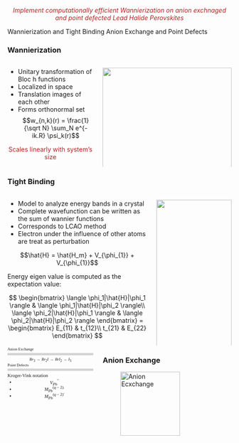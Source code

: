 <div style="color:FireBrick; text-align:center">

*Implement computationally efficient Wannierization on anion exchnaged and point defected Lead Halide Perovskites*
</div>

:::{.navbar}

[Wannierization and Tight Binding]{.nav-option data-option="option31" onclick="showContent(this)"}
[Anion Exchange and Point Defects]{.nav-option data-option="option32" onclick="showContent(this)"}

:::

:::{#option31Content .content .scrollable}


:::{.panel-tabset}


### Wannierization

:::{.columns}

:::{.column width=40%}

- Unitary transformation of Bloc
h functions
- Localized in space
- Translation images of each other
- Forms orthonormal set
$$w_{n,k}(r) = \frac{1}{\sqrt N} \sum_N e^{-ik.R} \psi_k(r)$$

<div style="color:FireBrick; text-align:center">

Scales linearly with system's size

</div>

:::


:::{.column width=60%}

![](_figs/WFs.png){width=100%}

:::

:::


### Tight Binding
:::{.columns}

:::{.column width=65%}
- Model to analyze energy bands in a crystal
- Complete wavefunction can be written as the sum of wannier functions
- Corresponds to LCAO method
- Electron under the influence of other atoms are treat as perturbation

$$\hat{H} = \hat{H_m} + V_{\phi_{1}} + V_{\phi_{1}}$$

Energy eigen value is computed as the expectation value:


$$
\begin{bmatrix}
\langle \phi_1|\hat{H}|\phi_1 \rangle   &    \langle \phi_1|\hat{H}|\phi_2 \rangle\\
\langle \phi_2|\hat{H}|\phi_1 \rangle   &    \langle \phi_2|\hat{H}|\phi_2 \rangle
\end{bmatrix} 
=
\begin{bmatrix}
E_{11}   &   t_{12}\\
t_{21}   &    E_{22}
\end{bmatrix}
$$
:::

:::{.column width=35%}
![](_figs/TB.png){width=100%}



:::

:::

:::

:::


:::{#option32Content .content .scrollable}

::::{.columns}
:::{.column width=40%}

:::: {.ddm style="font-size:0.63em; line-height:0"}
:::{.ddm-head onclick="toggleBox(this)" style="border-bottom: 5px solid LightGray;font-family:GS_C-B"}

Anion Exchange

:::

:::{.ddm-box style="font-family:GS_L; border-color:transparent"}

$$ Br_3 \to Br_2I \to BrI_2 \to I_3$$

:::

::::



:::: {.ddm style="font-size:0.63em; font-family:Ubuntu Mono; line-height:0; margin-bottom: 0px; margin-top: 0px"}
:::{.ddm-head onclick="toggleBox(this)" style="border-bottom: 5px solid LightGray;font-family:GS_C-B"}

Point Defects

:::

:::{.ddm-box style="font-family:GS_L;border-color:transparent; font-size:1.2em"}

<div>
Kroger-Vink notation
</div>

- $$V_{Pb}^{\prime \prime}$$
- $$M_{Pb}^{(q-2).}$$
- $$M_{Pb}^{(q-2)\prime}$$
:::

::::


:::





:::{.column width=60%}

:::{.panel-tabset}
### Anion Exchange
![Anion Ecxchange](_figs/anionexchange.png){#fig-schema width=80% fig-align="center"}


### Point Defects
![Point Defect](_figs/Pbvac.png){#fig-schema width=80% fig-align="center"}

:::

:::


::::
:::